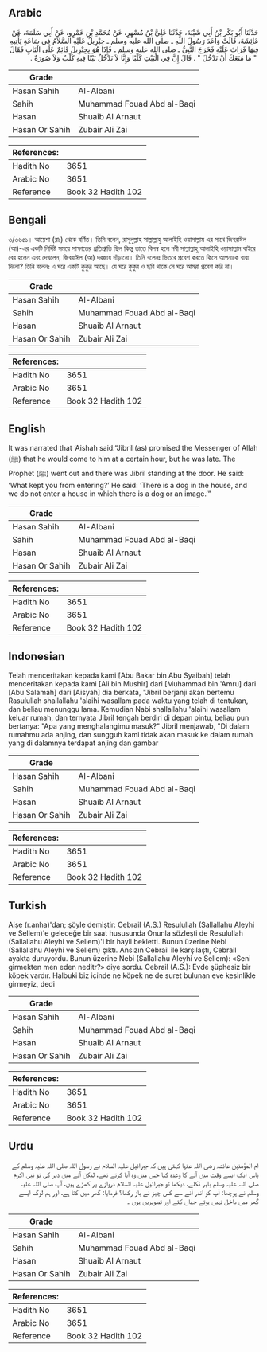 ## Arabic


<div dir="rtl" lang="ar" style={{fontSize:'larger',backgroundColor:'#f8f9fa',padding:20}}>
حَدَّثَنَا أَبُو بَكْرِ بْنُ أَبِي شَيْبَةَ، حَدَّثَنَا عَلِيُّ بْنُ مُسْهِرٍ، عَنْ مُحَمَّدِ بْنِ عَمْرٍو، عَنْ أَبِي سَلَمَةَ، عَنْ عَائِشَةَ، قَالَتْ وَاعَدَ رَسُولَ اللَّهِ ـ صلى الله عليه وسلم ـ جِبْرِيلُ عَلَيْهِ السَّلاَمُ فِي سَاعَةٍ يَأْتِيهِ فِيهَا فَرَاثَ عَلَيْهِ فَخَرَجَ النَّبِيُّ ـ صلى الله عليه وسلم ـ فَإِذَا هُوَ بِجِبْرِيلَ قَائِمٌ عَلَى الْبَابِ فَقَالَ ‏ "‏ مَا مَنَعَكَ أَنْ تَدْخُلَ ‏"‏ ‏.‏ قَالَ إِنَّ فِي الْبَيْتِ كَلْبًا وَإِنَّا لاَ نَدْخُلُ بَيْتًا فِيهِ كَلْبٌ وَلاَ صُورَةٌ ‏.‏
</div>
<div style={{backgroundColor:'#f8f9fa',padding:20, marginBottom: 10}}><table> <thead> <tr> <th>Grade</th> <th></th> </tr> </thead> <tbody> <tr><td>Hasan Sahih</td><td>Al-Albani</td></tr><tr><td>Sahih</td><td>Muhammad Fouad Abd al-Baqi</td></tr><tr><td>Hasan</td><td>Shuaib Al Arnaut</td></tr><tr><td>Hasan Or Sahih</td><td>Zubair Ali Zai</td></tr></tbody></table><table> <thead> <tr> <th>References:</th> <th></th> </tr> </thead> <tbody><tr><td>Hadith No</td><td>3651</td></tr><tr><td>Arabic No</td><td>3651</td></tr><tr><td>Reference</td><td>Book 32 Hadith 102</td></tr></tbody></table></div>

## Bengali


<div dir="ltr" lang="bn" style={{fontSize:'larger',backgroundColor:'#f8f9fa',padding:20}}>
৩/৩৬৫১। আয়েশা (রাঃ) থেকে বর্ণিত। তিনি বলেন, রাসূলুল্লাহ সাল্লাল্লাহু আলাইহি ওয়াসাল্লাম এর সাথে জিবরাঈল (আ)-এর একটি নির্দিষ্ট সময়ে সাক্ষাতের প্রতিশ্রুতি ছিল কিন্তু তাতে বিলম্ব হলে নবী সাল্লাল্লাহু আলাইহি ওয়াসাল্লাম বাইরে বের হলেন এবং দেখলেন, জিবরাঈল (আ) দরজায় দাঁড়ানো। তিনি বলেনঃ ভিতরে প্রবেশ করতে কিসে আপনাকে বাধা দিলো? তিনি বলেনঃ এ ঘরে একটি কুকুর আছে। যে ঘরে কুকুর ও ছবি থাকে সে ঘরে আমরা প্রবেশ করি না।
</div>
<div style={{backgroundColor:'#f8f9fa',padding:20, marginBottom: 10}}><table> <thead> <tr> <th>Grade</th> <th></th> </tr> </thead> <tbody> <tr><td>Hasan Sahih</td><td>Al-Albani</td></tr><tr><td>Sahih</td><td>Muhammad Fouad Abd al-Baqi</td></tr><tr><td>Hasan</td><td>Shuaib Al Arnaut</td></tr><tr><td>Hasan Or Sahih</td><td>Zubair Ali Zai</td></tr></tbody></table><table> <thead> <tr> <th>References:</th> <th></th> </tr> </thead> <tbody><tr><td>Hadith No</td><td>3651</td></tr><tr><td>Arabic No</td><td>3651</td></tr><tr><td>Reference</td><td>Book 32 Hadith 102</td></tr></tbody></table></div>

## English


<div dir="ltr" lang="en" style={{fontSize:'larger',backgroundColor:'#f8f9fa',padding:20}}>
It was narrated that ‘Aishah said:“Jibril (as) promised the Messenger of Allah (ﷺ) that he would come to him at a certain hour, but he was late. The Prophet (ﷺ) went out and there was Jibril standing at the door. He said: ‘What kept you from entering?’ He said: ‘There is a dog in the house, and we do not enter a house in which there is a dog or an image.’”
</div>
<div style={{backgroundColor:'#f8f9fa',padding:20, marginBottom: 10}}><table> <thead> <tr> <th>Grade</th> <th></th> </tr> </thead> <tbody> <tr><td>Hasan Sahih</td><td>Al-Albani</td></tr><tr><td>Sahih</td><td>Muhammad Fouad Abd al-Baqi</td></tr><tr><td>Hasan</td><td>Shuaib Al Arnaut</td></tr><tr><td>Hasan Or Sahih</td><td>Zubair Ali Zai</td></tr></tbody></table><table> <thead> <tr> <th>References:</th> <th></th> </tr> </thead> <tbody><tr><td>Hadith No</td><td>3651</td></tr><tr><td>Arabic No</td><td>3651</td></tr><tr><td>Reference</td><td>Book 32 Hadith 102</td></tr></tbody></table></div>

## Indonesian


<div dir="ltr" lang="id" style={{fontSize:'larger',backgroundColor:'#f8f9fa',padding:20}}>
Telah menceritakan kepada kami [Abu Bakar bin Abu Syaibah] telah menceritakan kepada kami [Ali bin Mushir] dari [Muhammad bin 'Amru] dari [Abu Salamah] dari [Aisyah] dia berkata, "Jibril berjanji akan bertemu Rasulullah shallallahu 'alaihi wasallam pada waktu yang telah di tentukan, dan beliau menunggu lama. Kemudian Nabi shallallahu 'alaihi wasallam keluar rumah, dan ternyata Jibril tengah berdiri di depan pintu, beliau pun bertanya: "Apa yang menghalangimu masuk?" Jibril menjawab, "Di dalam rumahmu ada anjing, dan sungguh kami tidak akan masuk ke dalam rumah yang di dalamnya terdapat anjing dan gambar
</div>
<div style={{backgroundColor:'#f8f9fa',padding:20, marginBottom: 10}}><table> <thead> <tr> <th>Grade</th> <th></th> </tr> </thead> <tbody> <tr><td>Hasan Sahih</td><td>Al-Albani</td></tr><tr><td>Sahih</td><td>Muhammad Fouad Abd al-Baqi</td></tr><tr><td>Hasan</td><td>Shuaib Al Arnaut</td></tr><tr><td>Hasan Or Sahih</td><td>Zubair Ali Zai</td></tr></tbody></table><table> <thead> <tr> <th>References:</th> <th></th> </tr> </thead> <tbody><tr><td>Hadith No</td><td>3651</td></tr><tr><td>Arabic No</td><td>3651</td></tr><tr><td>Reference</td><td>Book 32 Hadith 102</td></tr></tbody></table></div>

## Turkish


<div dir="ltr" lang="tr" style={{fontSize:'larger',backgroundColor:'#f8f9fa',padding:20}}>
Aişe (r.anha)'dan; şöyle demiştir: Cebrail (A.S.) Resulullah (Sallallahu Aleyhi ve Sellem)'e geleceğe bir saat hususunda Onunla sözleşti de Resulullah (Sallallahu Aleyhi ve Sellem)'i bir hayli bekletti. Bunun üzerine Nebi (Sallallahu Aleyhi ve Sellem) çıktı. Ansızın Cebrail ile karşılaştı, Cebrail ayakta duruyordu. Bunun üzerine Nebi (Sallallahu Aleyhi ve Sellem): «Seni girmekten men eden neditr?» diye sordu. Cebrail (A.S.): Evde şüphesiz bir köpek vardır. Halbuki biz içinde ne köpek ne de suret bulunan eve kesinlikle girmeyiz, dedi
</div>
<div style={{backgroundColor:'#f8f9fa',padding:20, marginBottom: 10}}><table> <thead> <tr> <th>Grade</th> <th></th> </tr> </thead> <tbody> <tr><td>Hasan Sahih</td><td>Al-Albani</td></tr><tr><td>Sahih</td><td>Muhammad Fouad Abd al-Baqi</td></tr><tr><td>Hasan</td><td>Shuaib Al Arnaut</td></tr><tr><td>Hasan Or Sahih</td><td>Zubair Ali Zai</td></tr></tbody></table><table> <thead> <tr> <th>References:</th> <th></th> </tr> </thead> <tbody><tr><td>Hadith No</td><td>3651</td></tr><tr><td>Arabic No</td><td>3651</td></tr><tr><td>Reference</td><td>Book 32 Hadith 102</td></tr></tbody></table></div>

## Urdu


<div dir="rtl" lang="ur" style={{fontSize:'larger',backgroundColor:'#f8f9fa',padding:20}}>
ام المؤمنین عائشہ رضی اللہ عنہا کہتی ہیں کہ جبرائیل علیہ السلام نے رسول اللہ صلی اللہ علیہ وسلم کے پاس ایک ایسے وقت میں آنے کا وعدہ کیا جس میں وہ آیا کرتے تھے، لیکن آنے میں دیر کی تو نبی اکرم صلی اللہ علیہ وسلم باہر نکلے، دیکھا تو جبرائیل علیہ السلام دروازے پر کھڑے ہیں، آپ صلی اللہ علیہ وسلم نے پوچھا: آپ کو اندر آنے سے کس چیز نے باز رکھا؟ فرمایا: گھر میں کتا ہے، اور ہم لوگ ایسے گھر میں داخل نہیں ہوتے جہاں کتے اور تصویریں ہوں ۔
</div>
<div style={{backgroundColor:'#f8f9fa',padding:20, marginBottom: 10}}><table> <thead> <tr> <th>Grade</th> <th></th> </tr> </thead> <tbody> <tr><td>Hasan Sahih</td><td>Al-Albani</td></tr><tr><td>Sahih</td><td>Muhammad Fouad Abd al-Baqi</td></tr><tr><td>Hasan</td><td>Shuaib Al Arnaut</td></tr><tr><td>Hasan Or Sahih</td><td>Zubair Ali Zai</td></tr></tbody></table><table> <thead> <tr> <th>References:</th> <th></th> </tr> </thead> <tbody><tr><td>Hadith No</td><td>3651</td></tr><tr><td>Arabic No</td><td>3651</td></tr><tr><td>Reference</td><td>Book 32 Hadith 102</td></tr></tbody></table></div>